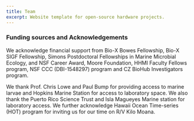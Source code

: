 ```yaml
---
title: Team
excerpt: Website template for open-source hardware projects.
---
```


<Block src="home/team" />

<Block src="home/team_former"/>

<Container>

### Funding sources and Acknowledgements

We acknowledge financial support from Bio-X Bowes Fellowship, Bio-X SIGF Fellowship, Simons Postdoctoral Fellowships in Marine Microbial Ecology, and NSF Career Award, Moore Foundation, HHMI Faculty Fellows program, NSF CCC (DBI-1548297) program and CZ BioHub Investigators program. 

We thank Prof. Chris Lowe and Paul Bump for providing access to marine larvae and Hopkins
Marine Station for access to laboratory space. We also thank the Puerto Rico Science Trust and Isla Magueyes Marine station for laboratory access. We further acknowledge Hawaii Ocean Time-series (HOT) program for inviting us for our time on R/V Kilo Moana.

</Container>